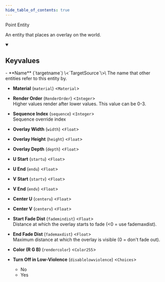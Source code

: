 ```yaml
---
hide_table_of_contents: true
---
```


<!---
!!!!!!
THIS PAGE IS AUTOGENERATED FROM GAME FGD DEFINITIONS!
DO NOT EDIT MANUALLY!
!!!!!!

In order to make edits, you can make an annotation file in /fgd_dump_overrides
-->


Point Entity

An entity that places an overlay on the world.

<details open>
<summary><h2>Keyvalues</h2></summary>
- **Name** (`targetname`) \<`TargetSource`\>\
The name that other entities refer to this entity by.

- **Material** (`material`) \<`Material`\>

- **Render Order** (`RenderOrder`) \<`Integer`\>\
Higher values render after lower values. This value can be 0-3.

- **Sequence Index** (`sequence`) \<`Integer`\>\
Sequence override index

- **Overlay Width** (`width`) \<`Float`\>

- **Overlay Height** (`height`) \<`Float`\>

- **Overlay Depth** (`depth`) \<`Float`\>

- **U Start** (`startu`) \<`Float`\>

- **U End** (`endu`) \<`Float`\>

- **V Start** (`startv`) \<`Float`\>

- **V End** (`endv`) \<`Float`\>

- **Center U** (`centeru`) \<`Float`\>

- **Center V** (`centerv`) \<`Float`\>

- **Start Fade Dist** (`fademindist`) \<`Float`\>\
Distance at which the overlay starts to fade (&lt;0 = use fademaxdist).

- **End Fade Dist** (`fademaxdist`) \<`Float`\>\
Maximum distance at which the overlay is visible (0 = don't fade out).

- **Color (R G B)** (`rendercolor`) \<`Color255`\>

- **Turn Off in Low-Violence** (`disablelowviolence`) \<`Choices`\>
  - No
  - Yes



 </details>

